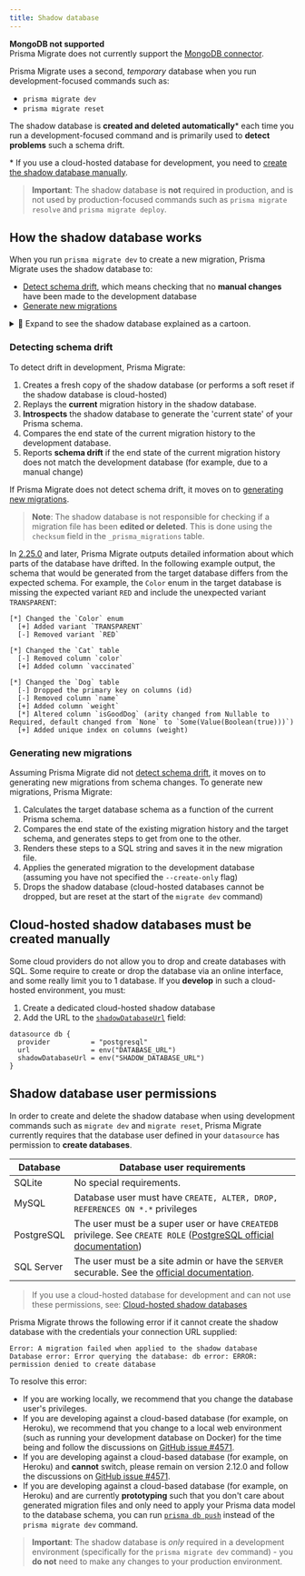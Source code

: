 ```yaml
---
title: Shadow database
---
```


<TopBlock>

<Admonition type="warning">

**MongoDB not supported** <br />
Prisma Migrate does not currently support the [MongoDB connector](../../database-connectors/mongodb).

</Admonition>

Prisma Migrate uses a second, _temporary_ database when you run development-focused commands such as:

* `prisma migrate dev`
* `prisma migrate reset`

The shadow database is **created and deleted automatically**\* each time you run a development-focused command and is primarily used to **detect problems** such a schema drift.

<FootNote>

\* If you use a cloud-hosted database for development, you need to [create the shadow database manually](#cloud-hosted-shadow-databases-must-be-created-manually).

</FootNote>

> **Important**: The shadow database is **not** required in production, and is not used by production-focused commands such as `prisma migrate resolve` and `prisma migrate deploy`.

</TopBlock>

## How the shadow database works

When you run `prisma migrate dev` to create a new migration, Prisma Migrate uses the shadow database to:

* [Detect schema drift](#detecting-schema-drift), which means checking that no **manual changes** have been made to the development database
* [Generate new migrations](#generating-new-migrations)

<details><summary>🎨 Expand to see the shadow database explained as a cartoon.

</summary>

![A cartoon that shows how the shadow database works.](shadow-database.png)

</details>

### Detecting schema drift

To detect drift in development, Prisma Migrate:

1. Creates a fresh copy of the shadow database (or performs a soft reset if the shadow database is cloud-hosted)
1. Replays the **current** migration history in the shadow database.
1. **Introspects** the shadow database to generate the 'current state' of your Prisma schema.
1. Compares the end state of the current migration history to the development database.
1. Reports **schema drift** if the end state of the current migration history does not match the development database (for example, due to a manual change)

If Prisma Migrate does not detect schema drift, it moves on to [generating new migrations](#generating-new-migrations).

> **Note**: The shadow database is not responsible for checking if a migration file has been **edited or deleted**. This is done using the `checksum` field in the `_prisma_migrations` table.

In [2.25.0](https://github.com/prisma/prisma/releases/tag/2.25.0) and later, Prisma Migrate outputs detailed information about which parts of the database have drifted. In the following example output, the schema that would be generated from the target database differs from the expected schema. For example, the `Color` enum in the target database is missing the expected variant `RED` and include the unexpected variant `TRANSPARENT`:

```
[*] Changed the `Color` enum
  [+] Added variant `TRANSPARENT`
  [-] Removed variant `RED`

[*] Changed the `Cat` table
  [-] Removed column `color`
  [+] Added column `vaccinated`

[*] Changed the `Dog` table
  [-] Dropped the primary key on columns (id)
  [-] Removed column `name`
  [+] Added column `weight`
  [*] Altered column `isGoodDog` (arity changed from Nullable to Required, default changed from `None` to `Some(Value(Boolean(true)))`)
  [+] Added unique index on columns (weight)
```

### Generating new migrations

Assuming Prisma Migrate did not [detect schema drift](#detecting-schema-drift), it moves on to generating new migrations from schema changes. To generate new migrations, Prisma Migrate:

1. Calculates the target database schema as a function of the current Prisma schema.
1. Compares the end state of the existing migration history and the target schema, and generates steps to get from one to the other.
1. Renders these steps to a SQL string and saves it in the new migration file.
1. Applies the generated migration to the development database (assuming you have not specified the `--create-only` flag)
1. Drops the shadow database (cloud-hosted databases cannot be dropped, but are reset at the start of the `migrate dev` command)

## Cloud-hosted shadow databases must be created manually

Some cloud providers do not allow you to drop and create databases with SQL. Some require to create or drop the database via an online interface, and some really limit you to 1 database. If you **develop** in such a cloud-hosted environment, you must:

1. Create a dedicated cloud-hosted shadow database
2. Add the URL to the [`shadowDatabaseUrl`](../../../reference/api-reference/prisma-schema-reference#datasource) <span class="api"></span> field:

```prisma highlight=4;normal
datasource db {
  provider          = "postgresql"
  url               = env("DATABASE_URL")
  shadowDatabaseUrl = env("SHADOW_DATABASE_URL")
}
```

## Shadow database user permissions

In order to create and delete the shadow database when using development commands such as `migrate dev` and `migrate reset`, Prisma Migrate currently requires that the database user defined in your `datasource` has permission to **create databases**.

| Database   | Database user requirements                                                                                                                                                                                            |
| ---------- | --------------------------------------------------------------------------------------------------------------------------------------------------------------------------------------------------------------------- |
| SQLite     | No special requirements.                                                                                                                                                                                              |
| MySQL      | Database user must have `CREATE, ALTER, DROP, REFERENCES ON *.*` privileges                                                                                                                                                                       |
| PostgreSQL | The user must be a super user or have `CREATEDB` privilege. See `CREATE ROLE` ([PostgreSQL official documentation](https://www.postgresql.org/docs/12/sql-createdatabase.html))                                       |
| SQL Server | The user must be a site admin or have the `SERVER` securable. See the [official documentation](https://docs.microsoft.com/en-us/sql/relational-databases/security/permissions-database-engine?view=sql-server-ver15). |

> If you use a cloud-hosted database for development and can not use these permissions, see: [Cloud-hosted shadow databases](#cloud-hosted-shadow-databases-must-be-created-manually)

Prisma Migrate throws the following error if it cannot create the shadow database with the credentials your connection URL supplied:

```
Error: A migration failed when applied to the shadow database
Database error: Error querying the database: db error: ERROR: permission denied to create database
```

To resolve this error:

- If you are working locally, we recommend that you change the database user's privileges.
- If you are developing against a cloud-based database (for example, on Heroku), we recommend that you change to a local web environment (such as running your development database on Docker) for the time being and follow the discussions on [GitHub issue #4571](https://github.com/prisma/prisma/issues/4571).
- If you are developing against a cloud-based database (for example, on Heroku) and **cannot** switch, please remain on version 2.12.0 and follow the discussions on [GitHub issue #4571](https://github.com/prisma/prisma/issues/4571).
- If you are developing against a cloud-based database (for example, on Heroku) and are currently **prototyping** such that you don't care about generated migration files and only need to apply your Prisma data model to the database schema, you can run [`prisma db push`](../../../reference/api-reference/command-reference#db) instead of the `prisma migrate dev` command.

> **Important**: The shadow database is _only_ required in a development environment (specifically for the `prisma migrate dev` command) - you **do not** need to make any changes to your production environment.
